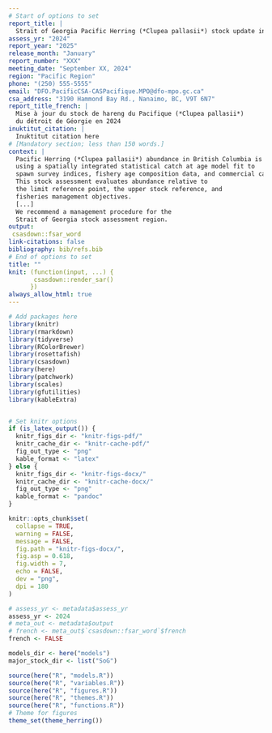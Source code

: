 ```yaml
---
# Start of options to set
report_title: |
  Strait of Georgia Pacific Herring (*Clupea pallasii*) stock update in 2024
assess_yr: "2024"
report_year: "2025"
release_month: "January"
report_number: "XXX"
meeting_date: "September XX, 2024"
region: "Pacific Region"
phone: "(250) 555-5555"
email: "DFO.PacificCSA-CASPacifique.MPO@dfo-mpo.gc.ca"
csa_address: "3190 Hammond Bay Rd., Nanaimo, BC, V9T 6N7"
report_title_french: |
  Mise à jour du stock de hareng du Pacifique (*Clupea pallasii*)
  du détroit de Géorgie en 2024
inuktitut_citation: |
  Inuktitut citation here
# [Mandatory section; less than 150 words.]
context: |
  Pacific Herring (*Clupea pallasii*) abundance in British Columbia is assessed
  using a spatially integrated statistical catch at age model fit to
  spawn survey indices, fishery age composition data, and commercial catches.
  This stock assessment evaluates abundance relative to
  the limit reference point, the upper stock reference, and
  fisheries management objectives.
  [...]
  We recommend a management procedure for the
  Strait of Georgia stock assessment region.
output:
 csasdown::fsar_word
link-citations: false
bibliography: bib/refs.bib
# End of options to set
title: ""
knit: (function(input, ...) {
       csasdown::render_sar()
      })
always_allow_html: true
---
```


```r
# Add packages here
library(knitr)
library(rmarkdown)
library(tidyverse)
library(RColorBrewer)
library(rosettafish)
library(csasdown)
library(here)
library(patchwork)
library(scales)
library(gfutilities)
library(kableExtra)



```

```r
# Set knitr options
if (is_latex_output()) {
  knitr_figs_dir <- "knitr-figs-pdf/"
  knitr_cache_dir <- "knitr-cache-pdf/"
  fig_out_type <- "png"
  kable_format <- "latex"
} else {
  knitr_figs_dir <- "knitr-figs-docx/"
  knitr_cache_dir <- "knitr-cache-docx/"
  fig_out_type <- "png"
  kable_format <- "pandoc"
}

knitr::opts_chunk$set(
  collapse = TRUE,
  warning = FALSE,
  message = FALSE,
  fig.path = "knitr-figs-docx/",
  fig.asp = 0.618,
  fig.width = 7,
  echo = FALSE,
  dev = "png",
  dpi = 180
)
```

```r
# assess_yr <- metadata$assess_yr
assess_yr <- 2024
# meta_out <- metadata$output
# french <- meta_out$`csasdown::fsar_word`$french
french <- FALSE
```

```r
models_dir <- here("models")
major_stock_dir <- list("SoG")
```

```r
source(here("R", "models.R"))
source(here("R", "variables.R"))
source(here("R", "figures.R"))
source(here("R", "themes.R"))
source(here("R", "functions.R"))
# Theme for figures
theme_set(theme_herring())
```

<!-- Math expressions -->
\newcommand{\mli}[1]{\mathit{#1}}
\newcommand{\SB}{\mli{`r en2fr("SB", translate = french)`}}
\newcommand{\BR}{\mli{BR}}
\newcommand{\AVE}{\text{`r en2fr("AVE", translate = french)`}}

<!-- Compile the document on the command line: -->
<!-- bookdown::render_book("index.Rmd") -->
